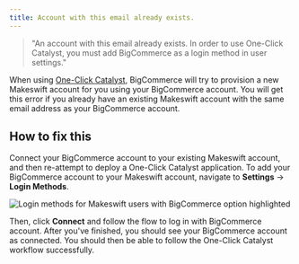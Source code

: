 ```yaml
---
title: Account with this email already exists.
---
```


> "An account with this email already exists. In order to use One-Click Catalyst, you must add BigCommerce as a login method in user settings."

When using [One-Click Catalyst](https://www.catalyst.dev/docs/workflows/one-click-catalyst), BigCommerce will try to provision a new Makeswift account for you using your BigCommerce account. You will get this error if you already have an existing Makeswift account with the same email address as your BigCommerce account.

## How to fix this

Connect your BigCommerce account to your existing Makeswift account, and then re-attempt to deploy a One-Click Catalyst application. To add your BigCommerce account to your Makeswift account, navigate to **Settings** -> **Login Methods**.

<Frame>
  <img
    src="/images/developer/messages/existing-makeswift-account/add-big-commerce.jpeg"
    alt="Login methods for Makeswift users with BigCommerce option highlighted"
  />
</Frame>

Then, click **Connect** and follow the flow to log in with BigCommerce account. After you've finished, you should see your BigCommerce account as connected. You should then be able to follow the One-Click Catalyst workflow successfully.
